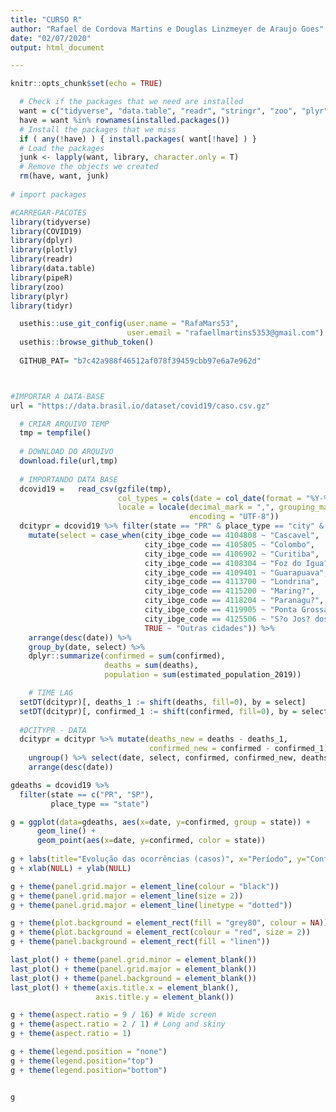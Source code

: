 ---
title: "CURSO R"
author: "Rafael de Cordova Martins e Douglas Linzmeyer de Araujo Goes"
date: "02/07/2020"
output: html_document

---

```{r setup, include=FALSE}
knitr::opts_chunk$set(echo = TRUE)
```


```{r packages, cache=TRUE, echo=TRUE, warning=FALSE}

  # Check if the packages that we need are installed
  want = c("tidyverse", "data.table", "readr", "stringr", "zoo", "plyr", "dplyr", "COVID19", "usethis", "tidyr")
  have = want %in% rownames(installed.packages())
  # Install the packages that we miss
  if ( any(!have) ) { install.packages( want[!have] ) }
  # Load the packages
  junk <- lapply(want, library, character.only = T)
  # Remove the objects we created
  rm(have, want, junk)
  
# import packages

#CARREGAR-PACOTES
library(tidyverse)
library(COVID19)
library(dplyr)
library(plotly)
library(readr)
library(data.table)
library(pipeR)
library(zoo)
library(plyr)
library(tidyr)

  usethis::use_git_config(user.name = "RafaMars53", 
                          user.email = "rafaellmartins5353@gmail.com") 
  usethis::browse_github_token()
  
  GITHUB_PAT= "b7c42a988f46512af078f39459cbb97e6a7e962d"




```

```{r database, cache=TRUE, echo=TRUE}
#IMPORTAR A DATA-BASE
url = "https://data.brasil.io/dataset/covid19/caso.csv.gz"

  # CRIAR ARQUIVO TEMP
  tmp = tempfile()
  
  # DOWNLOAD DO ARQUIVO
  download.file(url,tmp)
  
  # IMPORTANDO DATA BASE
  dcovid19 =   read_csv(gzfile(tmp),
                        col_types = cols(date = col_date(format = "%Y-%m-%d")), 
                        locale = locale(decimal_mark = ",", grouping_mark = ".", 
                                        encoding = "UTF-8"))
  dcitypr = dcovid19 %>% filter(state == "PR" & place_type == "city" & date > "2020-03-15") %>%
    mutate(select = case_when(city_ibge_code == 4104808 ~ "Cascavel",
                              city_ibge_code == 4105805 ~ "Colombo",
                              city_ibge_code == 4106902 ~ "Curitiba",
                              city_ibge_code == 4108304 ~ "Foz do Igua?u",
                              city_ibge_code == 4109401 ~ "Guarapuava",
                              city_ibge_code == 4113700 ~ "Londrina",
                              city_ibge_code == 4115200 ~ "Maring?",
                              city_ibge_code == 4118204 ~ "Paranagu?",
                              city_ibge_code == 4119905 ~ "Ponta Grossa",
                              city_ibge_code == 4125506 ~ "S?o Jos? dos Pinhais",
                              TRUE ~ "Outras cidades")) %>%
    arrange(desc(date)) %>%
    group_by(date, select) %>%
    dplyr::summarize(confirmed = sum(confirmed),
                     deaths = sum(deaths),
                     population = sum(estimated_population_2019)) 

    # TIME LAG
  setDT(dcitypr)[, deaths_1 := shift(deaths, fill=0), by = select]
  setDT(dcitypr)[, confirmed_1 := shift(confirmed, fill=0), by = select]
  
  #DCITYPR - DATA 
  dcitypr = dcitypr %>% mutate(deaths_new = deaths - deaths_1,
                               confirmed_new = confirmed - confirmed_1) %>%
    ungroup() %>% select(date, select, confirmed, confirmed_new, deaths, deaths_new) %>% 
    arrange(desc(date))

gdeaths = dcovid19 %>% 
  filter(state == c("PR", "SP"),
         place_type == "state")

g = ggplot(data=gdeaths, aes(x=date, y=confirmed, group = state)) + 
      geom_line() +
      geom_point(aes(x=date, y=confirmed, color = state))
  
g + labs(title="Evolução das ocorrências (casos)", x="Período", y="Confirmados") 
g + xlab(NULL) + ylab(NULL)

g + theme(panel.grid.major = element_line(colour = "black"))
g + theme(panel.grid.major = element_line(size = 2))
g + theme(panel.grid.major = element_line(linetype = "dotted"))

g + theme(plot.background = element_rect(fill = "grey80", colour = NA))
g + theme(plot.background = element_rect(colour = "red", size = 2))
g + theme(panel.background = element_rect(fill = "linen"))

last_plot() + theme(panel.grid.minor = element_blank())
last_plot() + theme(panel.grid.major = element_blank())
last_plot() + theme(panel.background = element_blank())
last_plot() + theme(axis.title.x = element_blank(),  
                   axis.title.y = element_blank())

g + theme(aspect.ratio = 9 / 16) # Wide screen
g + theme(aspect.ratio = 2 / 1) # Long and skiny
g + theme(aspect.ratio = 1)

g + theme(legend.position = "none") 
g + theme(legend.position="top")
g + theme(legend.position="bottom")


g

```
